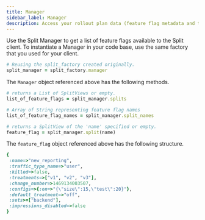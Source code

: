 ```yaml
---
title: Manager
sidebar_label: Manager
description: Access your rollout plan data (feature flag metadata and targeting rules) using the Manager object.
---
```

 
Use the Split Manager to get a list of feature flags available to the Split client. To instantiate a Manager in your code base, use the same factory that you used for your client.

```ruby
# Reusing the split_factory created originally.
split_manager = split_factory.manager
```

The `Manager` object referenced above has the following methods.

```ruby
# returns a List of SplitViews or empty.
list_of_feature_flags = split_manager.splits

# Array of String representing feature flag names
list_of_feature_flag_names = split_manager.split_names

# returns a SplitView of the 'name' specified or empty.
feature_flag = split_manager.split(name)
```

The `feature_flag` object referenced above has the following structure.

```ruby title="Feature flags by Split Manager"
{
 :name=>"new_reporting",
 :traffic_type_name=>"user",
 :killed=>false,
 :treatments=>["v1", "v2", "v3"],
 :change_number=>1469134003507,
 :configs=>{:on=>"{\"size\":15,\"test\":20}"},
 :default_treatment=>"off",
 :sets>=["backend"],
 :impressions_disabled=>false
}
```